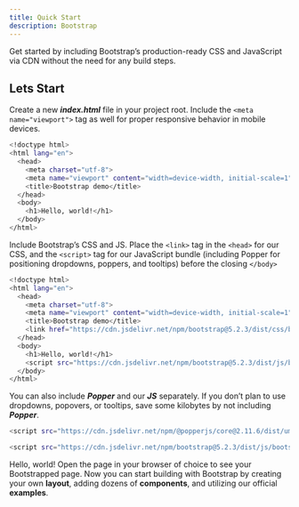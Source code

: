```yaml
---
title: Quick Start
description: Bootstrap
---
```


Get started by including Bootstrap’s production-ready CSS and JavaScript via CDN without the need for any build steps.
## Lets Start
Create a new ***index.html*** file in your project root. Include the ```<meta name="viewport">``` tag as well for proper responsive behavior in mobile devices.
```sh
<!doctype html>
<html lang="en">
  <head>
    <meta charset="utf-8">
    <meta name="viewport" content="width=device-width, initial-scale=1">
    <title>Bootstrap demo</title>
  </head>
  <body>
    <h1>Hello, world!</h1>
  </body>
</html>
```
Include Bootstrap’s CSS and JS. Place the ```<link>``` tag in the ```<head>``` for our CSS, and the ```<script>``` tag for our JavaScript bundle (including Popper for positioning dropdowns, poppers, and tooltips) before the closing ```</body>```
```sh
<!doctype html>
<html lang="en">
  <head>
    <meta charset="utf-8">
    <meta name="viewport" content="width=device-width, initial-scale=1">
    <title>Bootstrap demo</title>
    <link href="https://cdn.jsdelivr.net/npm/bootstrap@5.2.3/dist/css/bootstrap.min.css" rel="stylesheet" integrity="sha384-rbsA2VBKQhggwzxH7pPCaAqO46MgnOM80zW1RWuH61DGLwZJEdK2Kadq2F9CUG65" crossorigin="anonymous">
  </head>
  <body>
    <h1>Hello, world!</h1>
    <script src="https://cdn.jsdelivr.net/npm/bootstrap@5.2.3/dist/js/bootstrap.bundle.min.js" integrity="sha384-kenU1KFdBIe4zVF0s0G1M5b4hcpxyD9F7jL+jjXkk+Q2h455rYXK/7HAuoJl+0I4" crossorigin="anonymous"></script>
  </body>
</html>
```

You can also include ***Popper*** and our ***JS*** separately. If you don’t plan to use dropdowns, popovers, or tooltips, save some kilobytes by not including ***Popper***.
```sh
<script src="https://cdn.jsdelivr.net/npm/@popperjs/core@2.11.6/dist/umd/popper.min.js" integrity="sha384-oBqDVmMz9ATKxIep9tiCxS/Z9fNfEXiDAYTujMAeBAsjFuCZSmKbSSUnQlmh/jp3" crossorigin="anonymous"></script>

<script src="https://cdn.jsdelivr.net/npm/bootstrap@5.2.3/dist/js/bootstrap.min.js" integrity="sha384-cuYeSxntonz0PPNlHhBs68uyIAVpIIOZZ5JqeqvYYIcEL727kskC66kF92t6Xl2V" crossorigin="anonymous"></script>
```
Hello, world! Open the page in your browser of choice to see your Bootstrapped page. Now you can start building with Bootstrap by creating your own **layout**, adding dozens of **components**, and utilizing our official **examples**.

